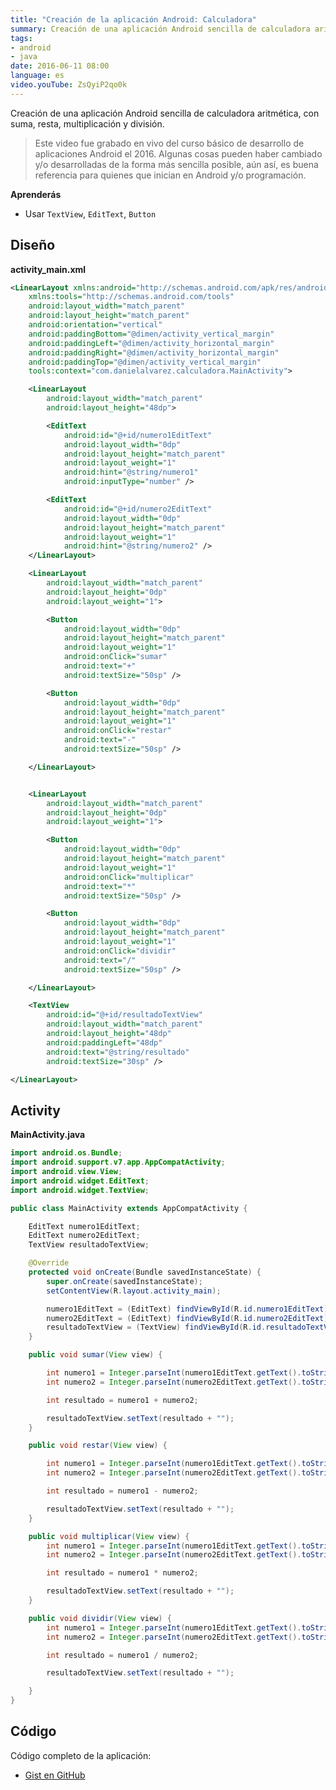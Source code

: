 ```yaml
---
title: "Creación de la aplicación Android: Calculadora"
summary: Creación de una aplicación Android sencilla de calculadora aritmética, con suma, resta, multiplicación y división.
tags:
- android
- java
date: 2016-06-11 08:00
language: es
video.youTube: ZsQyiP2qo0k
---
```


Creación de una aplicación Android sencilla de calculadora aritmética, con suma, resta, multiplicación y división.

> Este video fue grabado en vivo del curso básico de desarrollo de aplicaciones Android el 2016. Algunas cosas pueden haber cambiado y/o desarrolladas de la forma más sencilla posible, aún así, es buena referencia para quienes que inician en Android y/o programación.

__Aprenderás__

* Usar `TextView`, `EditText`, `Button`

## Diseño

__activity_main.xml__

```xml
<LinearLayout xmlns:android="http://schemas.android.com/apk/res/android"
    xmlns:tools="http://schemas.android.com/tools"
    android:layout_width="match_parent"
    android:layout_height="match_parent"
    android:orientation="vertical"
    android:paddingBottom="@dimen/activity_vertical_margin"
    android:paddingLeft="@dimen/activity_horizontal_margin"
    android:paddingRight="@dimen/activity_horizontal_margin"
    android:paddingTop="@dimen/activity_vertical_margin"
    tools:context="com.danielalvarez.calculadora.MainActivity">

    <LinearLayout
        android:layout_width="match_parent"
        android:layout_height="48dp">

        <EditText
            android:id="@+id/numero1EditText"
            android:layout_width="0dp"
            android:layout_height="match_parent"
            android:layout_weight="1"
            android:hint="@string/numero1"
            android:inputType="number" />

        <EditText
            android:id="@+id/numero2EditText"
            android:layout_width="0dp"
            android:layout_height="match_parent"
            android:layout_weight="1"
            android:hint="@string/numero2" />
    </LinearLayout>

    <LinearLayout
        android:layout_width="match_parent"
        android:layout_height="0dp"
        android:layout_weight="1">

        <Button
            android:layout_width="0dp"
            android:layout_height="match_parent"
            android:layout_weight="1"
            android:onClick="sumar"
            android:text="+"
            android:textSize="50sp" />

        <Button
            android:layout_width="0dp"
            android:layout_height="match_parent"
            android:layout_weight="1"
            android:onClick="restar"
            android:text="-"
            android:textSize="50sp" />

    </LinearLayout>


    <LinearLayout
        android:layout_width="match_parent"
        android:layout_height="0dp"
        android:layout_weight="1">

        <Button
            android:layout_width="0dp"
            android:layout_height="match_parent"
            android:layout_weight="1"
            android:onClick="multiplicar"
            android:text="*"
            android:textSize="50sp" />

        <Button
            android:layout_width="0dp"
            android:layout_height="match_parent"
            android:layout_weight="1"
            android:onClick="dividir"
            android:text="/"
            android:textSize="50sp" />

    </LinearLayout>

    <TextView
        android:id="@+id/resultadoTextView"
        android:layout_width="match_parent"
        android:layout_height="48dp"
        android:paddingLeft="48dp"
        android:text="@string/resultado"
        android:textSize="30sp" />

</LinearLayout>
```

## Activity

__MainActivity.java__

```java
import android.os.Bundle;
import android.support.v7.app.AppCompatActivity;
import android.view.View;
import android.widget.EditText;
import android.widget.TextView;

public class MainActivity extends AppCompatActivity {

    EditText numero1EditText;
    EditText numero2EditText;
    TextView resultadoTextView;

    @Override
    protected void onCreate(Bundle savedInstanceState) {
        super.onCreate(savedInstanceState);
        setContentView(R.layout.activity_main);

        numero1EditText = (EditText) findViewById(R.id.numero1EditText);
        numero2EditText = (EditText) findViewById(R.id.numero2EditText);
        resultadoTextView = (TextView) findViewById(R.id.resultadoTextView);
    }

    public void sumar(View view) {

        int numero1 = Integer.parseInt(numero1EditText.getText().toString());
        int numero2 = Integer.parseInt(numero2EditText.getText().toString());

        int resultado = numero1 + numero2;

        resultadoTextView.setText(resultado + "");
    }

    public void restar(View view) {

        int numero1 = Integer.parseInt(numero1EditText.getText().toString());
        int numero2 = Integer.parseInt(numero2EditText.getText().toString());

        int resultado = numero1 - numero2;

        resultadoTextView.setText(resultado + "");
    }

    public void multiplicar(View view) {
        int numero1 = Integer.parseInt(numero1EditText.getText().toString());
        int numero2 = Integer.parseInt(numero2EditText.getText().toString());

        int resultado = numero1 * numero2;

        resultadoTextView.setText(resultado + "");
    }

    public void dividir(View view) {
        int numero1 = Integer.parseInt(numero1EditText.getText().toString());
        int numero2 = Integer.parseInt(numero2EditText.getText().toString());

        int resultado = numero1 / numero2;

        resultadoTextView.setText(resultado + "");

    }
}
```

## Código

Código completo de la aplicación:

* [Gist en GitHub](https://gist.github.com/alvareztech/c4a669bf05a57ea2fe05183b57cf87f4)
